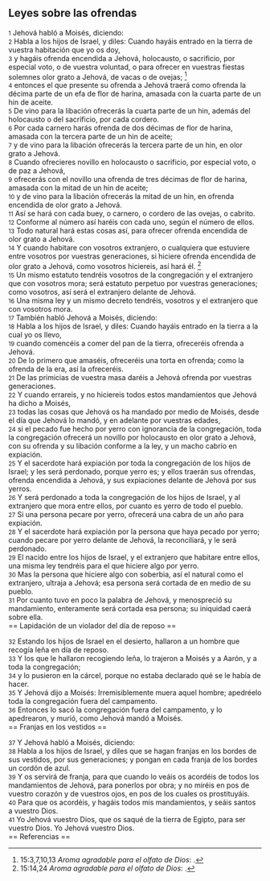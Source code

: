 == Leyes sobre las ofrendas ==

{{anchor|1}} <small>1</small> Jehová habló a Moisés, diciendo:<br>
{{anchor|2}} <small>2</small> Habla a los hijos de Israel, y diles: Cuando hayáis entrado en la tierra de vuestra habitación que yo os doy,<br>
{{anchor|3}} <small>3</small> y hagáis ofrenda encendida a Jehová, holocausto, o sacrificio, por especial voto, o de vuestra voluntad, o para ofrecer en vuestras fiestas solemnes olor grato a Jehová, de vacas o de ovejas; <ref>15:3,7,10,13 ''Aroma agradable para el olfato de Dios'': {{lib|LU|89|4|3}}.</ref><br>
{{anchor|4}} <small>4</small> entonces el que presente su ofrenda a Jehová traerá como ofrenda la décima parte de un efa   de flor de harina, amasada con la cuarta parte de un hin de aceite.<br>
{{anchor|5}} <small>5</small> De vino para la libación ofrecerás la cuarta parte de un hin, además del holocausto o del sacrificio, por cada cordero.<br>
{{anchor|6}} <small>6</small> Por cada carnero harás ofrenda de dos décimas de flor de harina, amasada con la tercera parte de un hin   de aceite;<br>
{{anchor|7}} <small>7</small> y de vino para la libación ofrecerás la tercera parte de un hin,  en olor grato a Jehová.<br>
{{anchor|8}} <small>8</small> Cuando ofrecieres novillo en holocausto o sacrificio, por especial voto, o de paz a Jehová,<br>
{{anchor|9}} <small>9</small> ofrecerás con el novillo una ofrenda de tres décimas de flor de harina, amasada con la mitad de un hin   de aceite;<br>
{{anchor|10}} <small>10</small> y de vino para la libación ofrecerás la mitad de un hin, en ofrenda encendida de olor grato a Jehová.<br>
{{anchor|11}} <small>11</small> Así se hará con cada buey, o carnero, o cordero de las ovejas, o cabrito.<br>
{{anchor|12}} <small>12</small> Conforme al número así haréis con cada uno, según el número de ellos.<br>
{{anchor|13}} <small>13</small> Todo natural hará estas cosas así, para ofrecer ofrenda encendida de olor grato a Jehová.<br>
{{anchor|14}} <small>14</small> Y cuando habitare con vosotros extranjero, o cualquiera que estuviere entre vosotros por vuestras generaciones, si hiciere ofrenda encendida de olor grato a Jehová, como vosotros hiciereis, así hará él. <ref>15:14,24 ''Aroma agradable para el olfato de Dios'': {{lib|LU|89|4|3}}.</ref><br>
{{anchor|15}} <small>15</small> Un mismo estatuto tendréis vosotros de la congregación y el extranjero que con vosotros mora; será estatuto perpetuo por vuestras generaciones; como vosotros, así será el extranjero delante de Jehová.<br>
{{anchor|16}} <small>16</small> Una misma ley y un mismo decreto tendréis, vosotros y el extranjero que con vosotros mora.<br>
{{anchor|17}} <small>17</small> También habló Jehová a Moisés, diciendo:<br>
{{anchor|18}} <small>18</small> Habla a los hijos de Israel, y diles: Cuando hayáis entrado en la tierra a la cual yo os llevo,<br>
{{anchor|19}} <small>19</small> cuando comencéis a comer del pan de la tierra, ofreceréis ofrenda a Jehová.<br>
{{anchor|20}} <small>20</small> De lo primero que amaséis, ofreceréis una torta en ofrenda; como la ofrenda de la era, así la ofreceréis.<br>
{{anchor|21}} <small>21</small> De las primicias de vuestra masa daréis a Jehová ofrenda por vuestras generaciones.<br>
{{anchor|22}} <small>22</small> Y cuando errareis, y no hiciereis todos estos mandamientos que Jehová ha dicho a Moisés,<br>
{{anchor|23}} <small>23</small> todas las cosas que Jehová os ha mandado por medio de Moisés, desde el día que Jehová lo mandó, y en adelante por vuestras edades,<br>
{{anchor|24}} <small>24</small> si el pecado fue hecho por yerro con ignorancia de la congregación, toda la congregación ofrecerá un novillo por holocausto en olor grato a Jehová, con su ofrenda y su libación conforme a la ley, y un macho cabrío en expiación.<br>
{{anchor|25}} <small>25</small> Y el sacerdote hará expiación por toda la congregación de los hijos de Israel; y les será perdonado, porque yerro es; y ellos traerán sus ofrendas, ofrenda encendida a Jehová, y sus expiaciones delante de Jehová por sus yerros.<br>
{{anchor|26}} <small>26</small> Y será perdonado a toda la congregación de los hijos de Israel, y al extranjero que mora entre ellos, por cuanto es yerro de todo el pueblo.<br>
{{anchor|27}} <small>27</small> Si una persona pecare por yerro, ofrecerá una cabra de un año para expiación.<br>
{{anchor|28}} <small>28</small> Y el sacerdote hará expiación por la persona que haya pecado por yerro; cuando pecare por yerro delante de Jehová, la reconciliará, y le será perdonado.<br>
{{anchor|29}} <small>29</small> El nacido entre los hijos de Israel, y el extranjero que habitare entre ellos, una misma ley tendréis para el que hiciere algo por yerro.<br>
{{anchor|30}} <small>30</small> Mas la persona que hiciere algo con soberbia, así el natural como el extranjero, ultraja a Jehová; esa persona será cortada de en medio de su pueblo.<br>
{{anchor|31}} <small>31</small> Por cuanto tuvo en poco la palabra de Jehová, y menospreció su mandamiento, enteramente será cortada esa persona; su iniquidad caerá sobre ella.<br>
== Lapidación de un violador del día de reposo ==

{{anchor|32}} <small>32</small> Estando los hijos de Israel en el desierto, hallaron a un hombre que recogía leña en día de reposo.<br>
{{anchor|33}} <small>33</small> Y los que le hallaron recogiendo leña, lo trajeron a Moisés y a Aarón, y a toda la congregación;<br>
{{anchor|34}} <small>34</small> y lo pusieron en la cárcel, porque no estaba declarado qué se le había de hacer.<br>
{{anchor|35}} <small>35</small> Y Jehová dijo a Moisés: Irremisiblemente muera aquel hombre; apedréelo toda la congregación fuera del campamento.<br>
{{anchor|36}} <small>36</small> Entonces lo sacó la congregación fuera del campamento, y lo apedrearon, y murió, como Jehová mandó a Moisés.<br>
== Franjas en los vestidos ==

{{anchor|37}} <small>37</small> Y Jehová habló a Moisés, diciendo:<br>
{{anchor|38}} <small>38</small> Habla a los hijos de Israel, y diles que se hagan franjas en los bordes de sus vestidos, por sus generaciones; y pongan en cada franja de los bordes un cordón de azul.<br>
{{anchor|39}} <small>39</small> Y os servirá de franja, para que cuando lo veáis os acordéis de todos los mandamientos de Jehová, para ponerlos por obra; y no miréis en pos de vuestro corazón y de vuestros ojos, en pos de los cuales os prostituyáis.<br>
{{anchor|40}} <small>40</small> Para que os acordéis, y hagáis todos mis mandamientos, y seáis santos a vuestro Dios.<br>
{{anchor|41}} <small>41</small> Yo Jehová vuestro Dios, que os saqué de la tierra de Egipto, para ser vuestro Dios. Yo Jehová vuestro Dios.<br>
== Referencias ==

<references />
